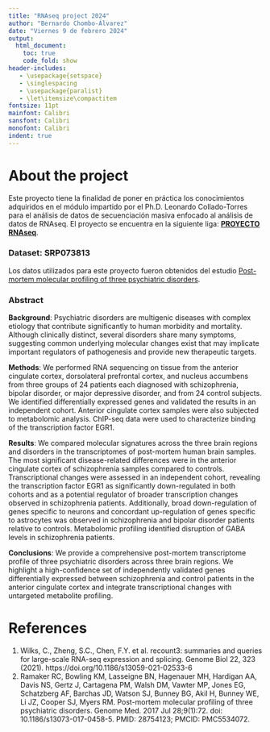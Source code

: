 ```yaml
---
title: "RNAseq project 2024"
author: "Bernardo Chombo-Álvarez"
date: "Viernes 9 de febrero 2024"
output:
  html_document:
    toc: true
    code_fold: show
header-includes:
   - \usepackage{setspace}
   - \singlespacing
   - \usepackage{paralist}
   - \let\itemsize\compactitem
fontsize: 11pt
mainfont: Calibri
sansfont: Calibri
monofont: Calibri
indent: true
---
```


# About the project
Este proyecto tiene la finalidad de poner en práctica los conocimientos adquiridos en el módulo impartido por el Ph.D. Leonardo Collado-Torres para el análisis de datos de secuenciación masiva enfocado al análisis de datos de RNAseq. El proyecto se encuentra en la siguiente liga: [**PROYECTO RNAseq**](https://bernardochomboalvarez.github.io/RNAseq_project_2024/Workflow.html).


### Dataset: **SRP073813**
Los datos utilizados para este proyecto fueron obtenidos del estudio [Post-mortem molecular profiling of three psychiatric disorders](https://genomemedicine.biomedcentral.com/articles/10.1186/s13073-017-0458-5).  

### Abstract 
**Background**: Psychiatric disorders are multigenic diseases with complex etiology that contribute significantly to human morbidity and mortality. Although clinically distinct, several disorders share many symptoms, suggesting common underlying molecular changes exist that may implicate important regulators of pathogenesis and provide new therapeutic targets.

**Methods**: We performed RNA sequencing on tissue from the anterior cingulate cortex, dorsolateral prefrontal cortex, and nucleus accumbens from three groups of 24 patients each diagnosed with schizophrenia, bipolar disorder, or major depressive disorder, and from 24 control subjects. We identified differentially expressed genes and validated the results in an independent cohort. Anterior cingulate cortex samples were also subjected to metabolomic analysis. ChIP-seq data were used to characterize binding of the transcription factor EGR1.

**Results**: We compared molecular signatures across the three brain regions and disorders in the transcriptomes of post-mortem human brain samples. The most significant disease-related differences were in the anterior cingulate cortex of schizophrenia samples compared to controls. Transcriptional changes were assessed in an independent cohort, revealing the transcription factor EGR1 as significantly down-regulated in both cohorts and as a potential regulator of broader transcription changes observed in schizophrenia patients. Additionally, broad down-regulation of genes specific to neurons and concordant up-regulation of genes specific to astrocytes was observed in schizophrenia and bipolar disorder patients relative to controls. Metabolomic profiling identified disruption of GABA levels in schizophrenia patients.

**Conclusions**: We provide a comprehensive post-mortem transcriptome profile of three psychiatric disorders across three brain regions. We highlight a high-confidence set of independently validated genes differentially expressed between schizophrenia and control patients in the anterior cingulate cortex and integrate transcriptional changes with untargeted metabolite profiling.

# References
1. Wilks, C., Zheng, S.C., Chen, F.Y. et al. recount3: summaries and queries for large-scale RNA-seq expression and splicing. Genome Biol 22, 323 (2021). https://doi.org/10.1186/s13059-021-02533-6
2. Ramaker RC, Bowling KM, Lasseigne BN, Hagenauer MH, Hardigan AA, Davis NS, Gertz J, Cartagena PM, Walsh DM, Vawter MP, Jones EG, Schatzberg AF, Barchas JD, Watson SJ, Bunney BG, Akil H, Bunney WE, Li JZ, Cooper SJ, Myers RM. Post-mortem molecular profiling of three psychiatric disorders. Genome Med. 2017 Jul 28;9(1):72. doi: 10.1186/s13073-017-0458-5. PMID: 28754123; PMCID: PMC5534072.

